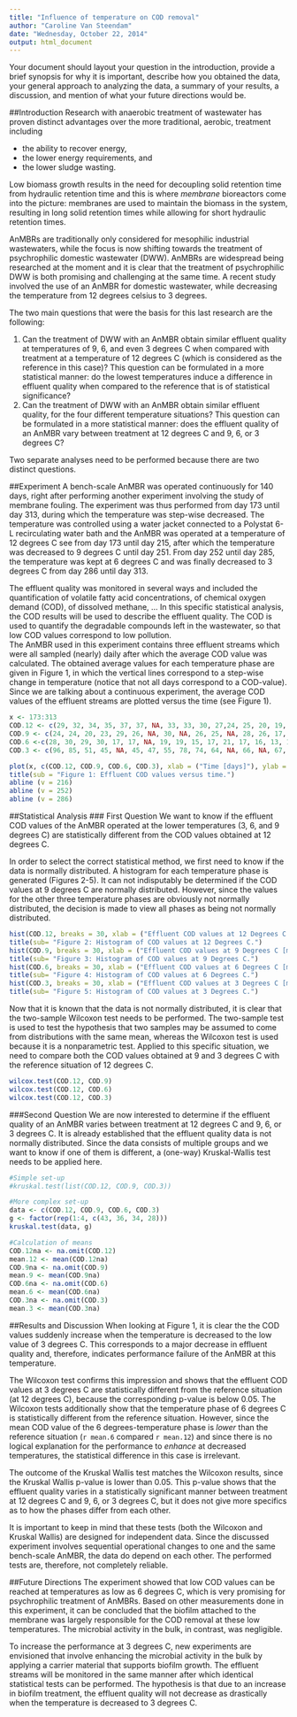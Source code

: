 ```yaml
---
title: "Influence of temperature on COD removal"
author: "Caroline Van Steendam"
date: "Wednesday, October 22, 2014"
output: html_document
---
```


Your document should layout your question in the introduction, provide a brief synopsis for why it is important, describe how you obtained the data, your general approach to analyzing the data, a summary of your results, a discussion, and mention of what your future directions would be.

##Introduction
Research with anaerobic treatment of wastewater has proven distinct advantages over the more traditional, aerobic, treatment including 
  
* the ability to recover energy, 
* the lower energy requirements, and 
* the lower sludge wasting.

Low biomass growth results in the need for decoupling solid retention time from hydraulic retention time and this is where *membrane* bioreactors come into the picture: membranes are used to maintain the biomass in the system, resulting in long solid retention times while allowing for short hydraulic retention times. 

AnMBRs are traditionally only considered for mesophilic industrial wastewaters, while the focus is now shifting towards the treatment of psychrophilic domestic wastewater (DWW). AnMBRs are widespread being researched at the moment and it is clear that the treatment of psychrophilic DWW is both promising and challenging at the same time. A recent study involved the use of an AnMBR for domestic wastewater, while decreasing the temperature from 12 degrees celsius to 3 degrees.

The two main questions that were the basis for this last research are the following: 

1. Can the treatment of DWW with an AnMBR obtain similar effluent quality at temperatures of 9, 6, and even 3 degrees C when compared with treatment at a temperature of 12 degrees C (which is considered as the reference in this case)? This question can be formulated in a more statistical manner: do the lowest temperatures induce a difference in effluent quality when compared to the reference that is of statistical significance? 
2. Can the treatment of DWW with an AnMBR obtain similar effluent quality, for the four different temperature situations? This question can be formulated in a more statistical manner: does the effluent quality of an AnMBR vary between treatment at 12 degrees C and 9, 6, or 3 degrees C?

Two separate analyses need to be performed because there are two distinct questions. 

##Experiment
A bench-scale AnMBR was operated continuously for 140 days, right after performing another experiment involving the study of membrane fouling. The experiment was thus performed from day 173 until day 313, during which the temperature was step-wise decreased. The temperature was controlled using a water jacket connected to a Polystat 6-L recirculating water bath and the AnMBR was operated at a temperature of 12 degrees C see from day 173 until day 215, after which the temperature was decreased to 9 degrees C until day 251. From day 252 until day 285, the temperature was kept at 6 degrees C and was finally decreased to 3 degrees C from day 286 until day 313.

The effluent quality was monitored in several ways and included the quantification of volatile fatty acid concentrations, of chemical oxygen demand (COD), of dissolved methane, ... In this specific statistical analysis, the COD results will be used to describe the effluent quality. The COD is used to quantify the degradable compounds left in the wastewater, so that low COD values correspond to low pollution.  
The AnMBR used in this experiment contains three effluent streams which were all sampled (nearly) daily after which the average COD value was calculated. The obtained average values for each temperature phase are given in Figure 1, in which the vertical lines correspond to a step-wise change in temperature (notice that not all days correspond to a COD-value). Since we are talking about a continuous experiment, the average COD values of the effluent streams are plotted versus the time (see Figure 1).

```r
x <- 173:313
COD.12 <- c(29, 32, 34, 35, 37, 37, NA, 33, 33, 30, 27,24, 25, 20, 19, 24, 20, 22, 23, 16, 16, 13, 16, 18, NA, 16, 15, 14, 12, NA, 14,19, 28, 30, 28, 26,35,34, 19, 21, 30, 27, 22)
COD.9 <- c(24, 24, 20, 23, 29, 26, NA, 30, NA, 26, 25, NA, 28, 26, 17, NA, 14, 21, 12, 22, 21, 31, 19, 29, NA, 28, 27, 24, 42, 32, NA, 28, 27, 29, 22, NA)
COD.6 <-c(28, 30, 29, 30, 17, 17, NA, 19, 19, 15, 17, 21, 17, 16, 13, 14, 17, 20, 22, NA, 25, NA, NA, 16, NA, 17, 14, 14, NA, NA, NA, NA, 42, NA)
COD.3 <- c(96, 85, 51, 45, NA, 45, 47, 55, 78, 74, 64, NA, 66, NA, 67, 65, 54,60, NA, 62, 89, NA, 65, 70, 83, NA, 120, 97)

plot(x, c(COD.12, COD.9, COD.6, COD.3), xlab = ("Time [days]"), ylab = ("Effluent COD values [mg COD/l]"))
title(sub = "Figure 1: Effluent COD values versus time.")
abline (v = 216)
abline (v = 252)
abline (v = 286)
```

##Statistical Analysis
### First Question
We want to know if the effluent COD values of the AnMBR operated at the lower temperatures (3, 6, and 9 degrees C) are statistically different from the COD values obtained at 12 degrees C.   

In order to select the correct statistical method, we first need to know if the data is normally distributed. A histogram for each temperature phase is generated (Figures 2-5). It can not indisputably be determined if the COD values at 9 degrees C are normally distributed. However, since the values for the other three temperature phases are obviously not normally distributed, the decision is made to view all phases as being not normally distributed.
```r
hist(COD.12, breaks = 30, xlab = ("Effluent COD values at 12 Degrees C [mg COD/l]"), main = NULL)
title(sub= "Figure 2: Histogram of COD values at 12 Degrees C.")
hist(COD.9, breaks = 30, xlab = ("Effluent COD values at 9 Degrees C [mg COD/l]"), main = NULL)
title(sub= "Figure 3: Histogram of COD values at 9 Degrees C.")
hist(COD.6, breaks = 30, xlab = ("Effluent COD values at 6 Degrees C [mg COD/l]"), main = NULL)
title(sub= "Figure 4: Histogram of COD values at 6 Degrees C.")
hist(COD.3, breaks = 30, xlab = ("Effluent COD values at 3 Degrees C [mg COD/l]"), main = NULL)
title(sub= "Figure 5: Histogram of COD values at 3 Degrees C.")
```

Now that it is known that the data is not normally distributed, it is clear that the two-sample Wilcoxon test needs to be performed. The two-sample test is used to test the hypothesis that two samples may be assumed to come from distributions with the same mean, whereas the Wilcoxon test is used because it is a nonparametric test. Applied to this specific situation, we need to compare both the COD values obtained at 9 and 3 degrees C with the reference situation of 12 degrees C. 
```r
wilcox.test(COD.12, COD.9)
wilcox.test(COD.12, COD.6)
wilcox.test(COD.12, COD.3)
```
###Second Question
We are now interested to determine if the effluent quality of an AnMBR varies between treatment at 12 degrees C and 9, 6, or 3 degrees C. It is already established that the effluent quality data is not normally distributed. Since the data consists of multiple groups and we want to know if one of them is different, a (one-way) Kruskal-Wallis test needs to be applied here.

```r
#Simple set-up
#kruskal.test(list(COD.12, COD.9, COD.3))

#More complex set-up
data <- c(COD.12, COD.9, COD.6, COD.3)
g <- factor(rep(1:4, c(43, 36, 34, 28)))
kruskal.test(data, g)

#Calculation of means
COD.12na <- na.omit(COD.12)
mean.12 <- mean(COD.12na)
COD.9na <- na.omit(COD.9)
mean.9 <- mean(COD.9na)
COD.6na <- na.omit(COD.6)
mean.6 <- mean(COD.6na)
COD.3na <- na.omit(COD.3)
mean.3 <- mean(COD.3na)
```

##Results and Discussion
When looking at Figure 1, it is clear the the COD values suddenly increase when the temperature is decreased to the low value of 3 degrees C. This corresponds to a major decrease in effluent quality and, therefore, indicates performance failure of the AnMBR at this temperature. 

The Wilcoxon test confirms this impression and shows that the effluent COD values at 3 degrees C are statistically different from the reference situation (at 12 degrees C), because the corresponding p-value is below 0.05. The Wilcoxon tests additionally show that the temperature phase of 6 degrees C is statistically different from the reference situation. However, since the mean COD value of the 6 degrees-temperature phase is *lower* than the reference situation (`r mean.6` compared `r mean.12`) and since there is no logical explanation for the performance to *enhance* at decreased temperatures, the statistical difference in this case is irrelevant. 

The outcome of the Kruskal Wallis test matches the Wilcoxon results, since the Kruskal Wallis p-value is lower than 0.05. This p-value shows that the effluent quality varies in a statistically significant manner between treatment at 12 degrees C and 9, 6, or 3 degrees C, but it does not give more specifics as to how the phases differ from each other.

It is important to keep in mind that these tests (both the Wilcoxon and Kruskal Wallis) are designed for independent data. Since the discussed experiment involves sequential operational changes to one and the same bench-scale AnMBR, the data do depend on each other. The performed tests are, therefore, not completely reliable. 

##Future Directions
The experiment showed that low COD values can be reached at temperatures as low as 6 degrees C, which is very promising for psychrophilic treatment of AnMBRs. Based on other measurements done in this experiment, it can be concluded that the biofilm attached to the membrane was largely responsible for the COD removal at these low temperatures. The microbial activity in the bulk, in contrast, was negligible. 

To increase the performance at 3 degrees C, new experiments are envisioned that involve enhancing the microbial activity in the bulk by applying a carrier material that supports biofilm growth. The effluent streams will be monitored in the same manner after which identical statistical tests can be performed. The hypothesis is that due to an increase in biofilm treatment, the effluent quality will not decrease as drastically when the temperature is decreased to 3 degrees C.


